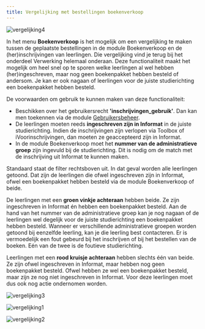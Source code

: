 ```yaml
---
title: Vergelijking met bestellingen boekenverkoop
---
```


![vergelijking4](./vergelijking4.png)

In het menu **Boekenverkoop** is het mogelijk om een vergelijking te maken tussen de geplaatste bestellingen in de module Boekenverkoop en de (her)inschrijvingen van leerlingen. Die vergelijking vind je terug bij het onderdeel Verwerking helemaal onderaan. Deze functionaliteit maakt het mogelijk om heel snel op te sporen welke leerlingen al wel hebben (her)ingeschreven, maar nog geen boekenpakket hebben besteld of andersom. Je kan er ook nagaan of leerlingen voor de juiste studierichting een boekenpakket hebben besteld.

De voorwaarden om gebruik te kunnen maken van deze functionaliteit:

- Beschikken over het gebruikersrecht **'inschrijvingen_gebruik'**. Dan kan men toekennen via de module [Gebruikersbeheer](/gebruikersbeheer).
- De leerlingen moeten reeds **ingeschreven zijn in Informat** in de juiste studierichting. Indien de inschrijvingen zijn verlopen via Toolbox of iVoorinschrijvingen, dan moeten ze geaccepteerd zijn in Informat.
- In de module Boekenverkoop moet het **nummer van de administratieve groep** zijn ingevuld bij de studierichting. Dit is nodig om de match met de inschrijving uit Informat te kunnen maken.

Standaard staat de filter rechtsboven uit. In dat geval worden alle leerlingen getoond. Dat zijn de leerlingen die ofwel ingeschreven zijn in Informat, ofwel een boekenpakket hebben besteld via de module Boekenverkoop of beide. 

De leerlingen met een **groen vinkje achteraan** hebben beide. Ze zijn ingeschreven in Informat én hebben een boekenpakket besteld. Aan de hand van het nummer van de administratieve groep kan je nog nagaan of de leerlingen wel degelijk voor de juiste studierichting een boekenpakket hebben besteld. Wanneer er verschillende administratieve groepen worden getoond bij eenzelfde leerling, kan je die leerling best contacteren. Er is vermoedelijk een fout gebeurd bij het inschrijven of bij het bestellen van de boeken. Eén van de twee is de foutieve studierichting. 

Leerlingen met een **rood kruisje achteraan** hebben slechts één van beide. Ze zijn ofwel ingeschreven in Informat, maar hebben nog geen boekenpakket besteld. Ofwel hebben ze wel een boekenpakket besteld, maar zijn ze nog niet ingeschreven in Informat. Voor deze leerlingen moet dus ook nog actie ondernomen worden. 

![vergelijking3](./vergelijking3.png)

![vergelijking1](./vergelijking1.png)

![vergelijking2](./vergelijking2.png)


